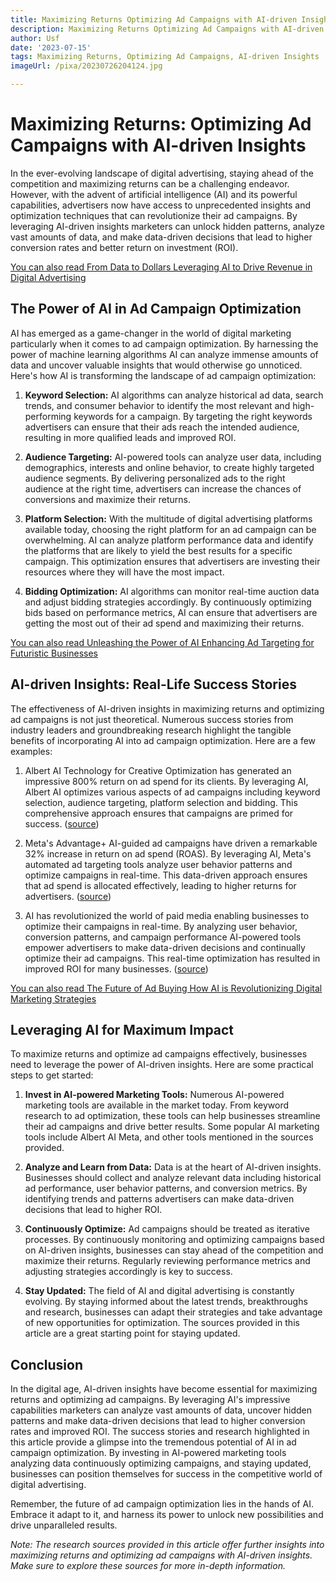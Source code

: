 ```yaml
---
title: Maximizing Returns Optimizing Ad Campaigns with AI-driven Insights
description: Maximizing Returns Optimizing Ad Campaigns with AI-driven Insights
author: Usf
date: '2023-07-15'
tags: Maximizing Returns, Optimizing Ad Campaigns, AI-driven Insights
imageUrl: /pixa/20230726204124.jpg

---
```

# Maximizing Returns: Optimizing Ad Campaigns with AI-driven Insights

In the ever-evolving landscape of digital advertising, staying ahead  of  the competition and maximizing returns can be a challenging endeavor. However, with the advent  of  artificial intelligence (AI) and its  powerful capabilities, advertisers now have access to unprecedented  insights and optimization techniques that can revolutionize their ad campaigns. By leveraging AI-driven  insights marketers  can unlock hidden  patterns, analyze vast amounts of data, and make data-driven decisions that lead to higher conversion rates and better return on investment (ROI).

[You can  also read From Data to Dollars Leveraging AI to Drive Revenue in Digital Advertising](From%20Data%20to%20Dollars%20Leveraging%20AI%20to%20Drive%20Revenue%20in%20Digital%20Advertising)


## The Power  of AI in Ad Campaign Optimization

AI has emerged as a game-changer in the world of digital marketing  particularly when it comes to ad campaign optimization. By  harnessing the power of machine learning algorithms AI can analyze immense  amounts of data  and uncover valuable insights  that would otherwise  go unnoticed.  Here's how AI is  transforming the landscape of ad campaign  optimization:

1. **Keyword  Selection:** AI algorithms can analyze historical ad data, search trends, and consumer behavior to identify the most  relevant and high-performing keywords  for a campaign. By targeting the right keywords advertisers can ensure that their ads reach the intended audience, resulting in more  qualified leads and improved ROI.

2.  **Audience Targeting:** AI-powered tools can analyze user data, including demographics, interests and online behavior, to create highly targeted audience segments. By delivering personalized ads to the right audience at the right time, advertisers can increase  the chances of conversions and maximize their returns.

3. **Platform Selection:** With  the multitude  of digital advertising platforms  available today, choosing the right platform for an ad campaign can be overwhelming. AI can analyze platform performance data and identify the  platforms that are likely to yield the best results for a specific campaign. This  optimization ensures that advertisers  are  investing their resources where they will have the most impact.

4. **Bidding Optimization:** AI algorithms can monitor real-time  auction data and adjust bidding strategies accordingly. By continuously optimizing bids based on performance metrics, AI can ensure that advertisers are getting the most out of their  ad spend  and maximizing their returns.

[You can also read Unleashing the Power of AI Enhancing Ad Targeting for Futuristic Businesses](Unleashing%20the%20Power%20of%20AI%20Enhancing%20Ad%20Targeting%20for%20Futuristic%20Businesses)


##  AI-driven Insights:  Real-Life Success Stories

The effectiveness  of AI-driven insights in maximizing returns and optimizing ad campaigns is not just theoretical. Numerous success stories from industry leaders and groundbreaking research highlight the tangible benefits of incorporating AI into ad campaign optimization. Here are a  few examples:

1. Albert  AI Technology for Creative Optimization has  generated an impressive 800% return on ad spend for its clients. By leveraging AI, Albert AI  optimizes various aspects of ad campaigns including  keyword selection, audience targeting, platform  selection and bidding. This comprehensive approach ensures that campaigns  are primed for success. ([source](https://www.prnewswire.com/il/news-releases/albert-ai-technology-for-creative-optimization-generates-a-800-return-on-ad-spend-301731394.html))

2. Meta's Advantage+ AI-guided ad campaigns have driven  a remarkable 32% increase in  return on ad spend (ROAS). By leveraging AI,  Meta's automated ad targeting tools analyze user behavior patterns and optimize campaigns in  real-time. This  data-driven approach ensures that ad spend  is allocated effectively, leading to higher returns for advertisers. ([source](https://www.socialmediatoday.com/news/Meta-Highlights-Effectiveness-of-AI-Targeting-Tools/643785/))

3. AI has revolutionized the world of paid media enabling businesses to optimize their campaigns in real-time. By analyzing user behavior, conversion  patterns, and campaign performance AI-powered  tools empower advertisers to make data-driven decisions and continually optimize their ad campaigns. This real-time optimization has resulted in improved ROI for many businesses. ([source](https://www.socialflyny.com/how-ai-is-revolutionizing-the-world-of-paid-media/))

[You can also read The Future of Ad  Buying How AI  is Revolutionizing Digital Marketing Strategies](The%20Future%20of%20Ad%20Buying%20How%20AI%20is%20Revolutionizing%20Digital%20Marketing%20Strategies)


## Leveraging AI  for Maximum Impact

To maximize returns and optimize ad campaigns effectively, businesses need to  leverage the power of AI-driven insights. Here are some practical steps to get started:

1. **Invest in AI-powered Marketing Tools:** Numerous AI-powered marketing tools are  available in the market today. From keyword research to ad optimization, these tools can help businesses  streamline their ad campaigns and drive better results. Some popular AI marketing tools include Albert AI Meta, and other tools mentioned in the sources provided.

2. **Analyze and  Learn from  Data:** Data is at the  heart of AI-driven  insights. Businesses should collect and analyze relevant  data including historical ad performance, user behavior patterns, and conversion metrics.  By identifying trends and patterns advertisers can  make data-driven decisions that lead to higher ROI.

3. **Continuously Optimize:**  Ad  campaigns should  be  treated as iterative processes. By  continuously monitoring and optimizing campaigns based on AI-driven insights, businesses can stay ahead of the competition and maximize  their returns. Regularly reviewing performance metrics and adjusting strategies accordingly is key to success.

4. **Stay Updated:** The field of AI and  digital advertising is constantly evolving. By  staying informed about the latest trends, breakthroughs and research, businesses  can adapt their strategies and take advantage of new opportunities for optimization. The sources provided in this article are a great starting point for  staying updated.

## Conclusion

In the digital age, AI-driven insights  have become essential for  maximizing returns and optimizing ad campaigns. By leveraging AI's impressive capabilities marketers can analyze vast  amounts of  data, uncover hidden patterns and make data-driven decisions that lead to higher conversion rates and improved ROI. The success stories and research highlighted in this article provide a glimpse  into the tremendous potential of AI in  ad campaign optimization. By investing in AI-powered marketing tools analyzing data continuously optimizing  campaigns, and staying updated, businesses  can position themselves for success in the competitive world of  digital advertising.

Remember, the  future of ad campaign optimization lies in the hands of AI. Embrace  it adapt to it, and harness its  power to unlock  new possibilities and drive  unparalleled results.

*Note: The research sources provided in this article offer  further insights  into maximizing returns and optimizing  ad campaigns with AI-driven insights. Make sure to explore these sources for more in-depth information.*